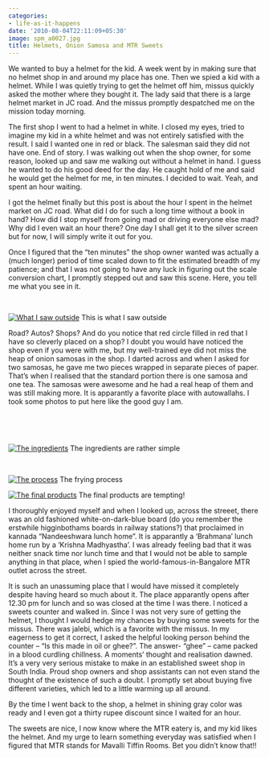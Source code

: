 ```yaml
---
categories:
- life-as-it-happens
date: '2010-08-04T22:11:09+05:30'
image: spm_a0027.jpg
title: Helmets, Onion Samosa and MTR Sweets
---
```


We wanted to buy a helmet for the kid. A week went by in making sure that no helmet shop in and around my place has one. Then we spied a kid with a helmet. While I was quietly trying to get the helmet off him, missus quickly asked the mother where they bought it. The lady said that there is a large helmet market in JC road. And the missus promptly despatched me on the mission today morning.

 The first shop I went to had a helmet in white. I closed my eyes, tried to imagine my kid in a white helmet and was not entirely satisfied with the result. I said I wanted one in red or black. The salesman said they did not have one. End of story. I was walking out when the shop owner, for some reason, looked up and saw me walking out without a helmet in hand. I guess he wanted to do his good deed for the day. He caught hold of me and said he would get the helmet for me, in ten minutes. I decided to wait. Yeah, and spent an hour waiting.

 I got the helmet finally but this post is about the hour I spent in the helmet market on JC road. What did I do for such a long time without a book in hand? How did I stop myself from going mad or driving everyone else mad? Why did I even wait an hour there? One day I shall get it to the silver screen but for now, I will simply write it out for you.

 Once I figured that the “ten minutes” the shop owner wanted was actually a (much longer) period of time scaled down to fit the estimated breadth of my patience; and that I was not going to have any luck in figuring out the scale conversion chart, I promptly stepped out and saw this scene. Here, you tell me what you see in it.

<br>

  [![](spm_a0027.jpg&h=225 "What I saw outside")](spm_a0027.jpg) This is what I saw outside   <br>



Road? Autos? Shops? And do you notice that red circle filled in red that I have so cleverly placed on a shop? I doubt you would have noticed the shop even if you were with me, but my well\-trained eye did not miss the heap of onion samosas in the shop. I darted across and when I asked for two samosas, he gave me two pieces wrapped in separate pieces of paper. That’s when I realised that the standard portion there is one samosa and one tea. The samosas were awesome and he had a real heap of them and was still making more. It is apparantly a favorite place with autowallahs. I took some photos to put here like the good guy I am.

<br>

<br>

  [![](spm_a0024.jpg&h=225 "The ingredients")](spm_a0024.jpg) The ingredients are rather simple  <br>



<br>

  [![](spm_a0026.jpg&h=225 "The process")](spm_a0026.jpg) The frying process  <br>



  [![](spm_a0025.jpg&h=225 "The final products")](spm_a0025.jpg) The final products are tempting!  <br>

I thoroughly enjoyed myself and when I looked up, across the streeet, there was an old fashioned white\-on\-dark\-blue board (do you remember the erstwhile higginbothams boards in railway stations?) that proclaimed in kannada “Nandeeshwara lunch home”. It is apparantly a ‘Brahmana’ lunch home run by a ‘Krishna Madhyastha’. I was already feeling bad that it was neither snack time nor lunch time and that I would not be able to sample anything in that place, when I spied the world\-famous\-in\-Bangalore MTR outlet across the street.

 It is such an unassuming place that I would have missed it completely despite having heard so much about it. The place apparantly opens after 12\.30 pm for lunch and so was closed at the time I was there. I noticed a sweets counter and walked in. Since I was not very sure of getting the helmet, I thought I would hedge my chances by buying some sweets for the missus. There was jalebi, which is a favorite with the missus. In my eagerness to get it correct, I asked the helpful looking person behind the counter – “Is this made in oil or ghee?”. The answer\- “ghee” – came packed in a blood curdling chillness. A moments’ thought and realisation dawned. It’s a very very serious mistake to make in an established sweet shop in South India. Proud shop owners and shop assistants can not even stand the thought of the existence of such a doubt. I promptly set about buying five different varieties, which led to a little warming up all around.

 By the time I went back to the shop, a helmet in shining gray color was ready and I even got a thirty rupee discount since I waited for an hour.

 The sweets are nice, I now know where the MTR eatery is, and my kid likes the helmet. And my urge to learn something everyday was satisfied when I figured that MTR stands for Mavalli Tiffin Rooms. Bet you didn’t know that!!

<!--
post-142
https://venugvgk.wordpress.com/2010/08/04/helmets-onion-samosa-and-mtr-sweets/
-->
